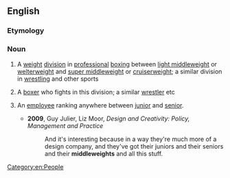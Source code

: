 ==English==

===Etymology===
{{compound|en|middle|weight}}

===Noun===
{{wikipedia}}
{{en-noun|~}}

# {{lb|en|uncountable}} A [[weight]] [[division]] in [[professional]] [[boxing]] between [[light middleweight]] or [[welterweight]] and [[super middleweight]] or [[cruiserweight]]; a similar division in [[wrestling]] and other sports
# {{lb|en|countable}} A [[boxer]] who fights in this division; a similar [[wrestler]] etc
# {{lb|en|countable|business|by extension}} An [[employee]] ranking anywhere between [[junior]] and [[senior]].
#* '''2009''', Guy Julier, ‎Liz Moor, ''Design and Creativity: Policy, Management and Practice''
#*: And it's interesting because in a way they're much more of a design company, and they've got their juniors and their seniors and their '''middleweights''' and all this stuff.

[[Category:en:People]]